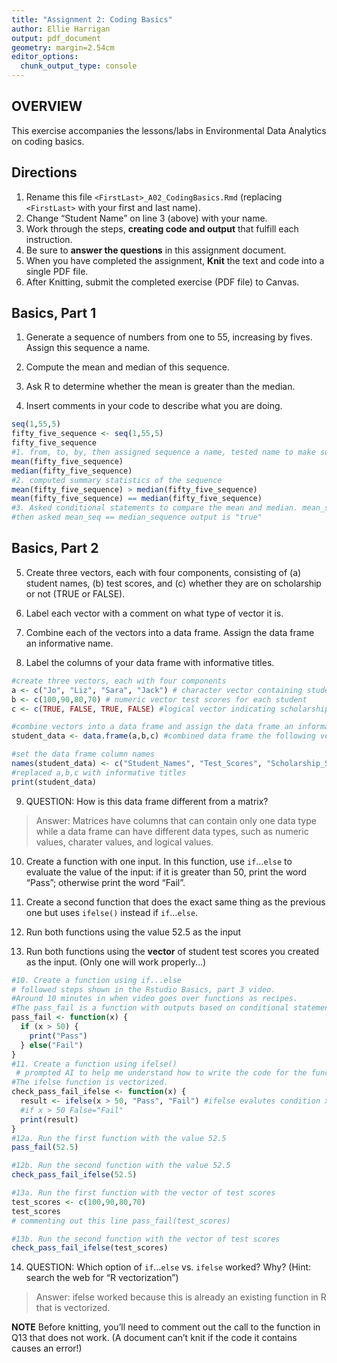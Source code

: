 ```yaml
---
title: "Assignment 2: Coding Basics"
author: Ellie Harrigan
output: pdf_document
geometry: margin=2.54cm
editor_options: 
  chunk_output_type: console
---
```


## OVERVIEW

This exercise accompanies the lessons/labs in Environmental Data Analytics on coding basics.

## Directions

1.  Rename this file `<FirstLast>_A02_CodingBasics.Rmd` (replacing `<FirstLast>` with your first and last name).
2.  Change "Student Name" on line 3 (above) with your name.
3.  Work through the steps, **creating code and output** that fulfill each instruction.
4.  Be sure to **answer the questions** in this assignment document.
5.  When you have completed the assignment, **Knit** the text and code into a single PDF file.
6.  After Knitting, submit the completed exercise (PDF file) to Canvas.

## Basics, Part 1

1.  Generate a sequence of numbers from one to 55, increasing by fives. Assign this sequence a name.

2.  Compute the mean and median of this sequence.

3.  Ask R to determine whether the mean is greater than the median.

4.  Insert comments in your code to describe what you are doing.

```r
seq(1,55,5)
fifty_five_sequence <- seq(1,55,5)
fifty_five_sequence
#1. from, to, by, then assigned sequence a name, tested name to make sure it was assigned properly
mean(fifty_five_sequence)
median(fifty_five_sequence)
#2. computed summary statistics of the sequence
mean(fifty_five_sequence) > median(fifty_five_sequence)
mean(fifty_five_sequence) == median(fifty_five_sequence)
#3. Asked conditional statements to compare the mean and median. mean_seq > median_seq "false" 
#then asked mean_seq == median_sequence output is "true" 

```

## Basics, Part 2

5.  Create three vectors, each with four components, consisting of (a) student names, (b) test scores, and (c) whether they are on scholarship or not (TRUE or FALSE).

6.  Label each vector with a comment on what type of vector it is.

7.  Combine each of the vectors into a data frame. Assign the data frame an informative name.

8.  Label the columns of your data frame with informative titles.

```r
#create three vectors, each with four components
a <- c("Jo", "Liz", "Sara", "Jack") # character vector containing student names, 
b <- c(100,90,80,70) # numeric vector test scores for each student
c <- c(TRUE, FALSE, TRUE, FALSE) #logical vector indicating scholarship for each student

#combine vectors into a data frame and assign the data frame an informative name
student_data <- data.frame(a,b,c) #combined data frame the following vectors with name student_data

#set the data frame column names
names(student_data) <- c("Student_Names", "Test_Scores", "Scholarship_Status") 
#replaced a,b,c with informative titles
print(student_data)
```

9.  QUESTION: How is this data frame different from a matrix?

> Answer: Matrices have columns that can contain only one data type while a data frame can have different data types, such as numeric values, charater values, and logical values.

10. Create a function with one input. In this function, use `if`...`else` to evaluate the value of the input: if it is greater than 50, print the word "Pass"; otherwise print the word "Fail". 

11. Create a second function that does the exact same thing as the previous one but uses `ifelse()` instead if `if`...`else `. 

12. Run both functions using the value 52.5 as the input

13. Run both functions using the **vector** of student test scores you created as the input. (Only one will work properly...)

```r
#10. Create a function using if...else
# followed steps shown in the Rstudio Basics, part 3 video. 
#Around 10 minutes in when video goes over functions as recipes. 
#The pass_fail is a function with outputs based on conditional statements, True="Pass"/ False="Fail" 
pass_fail <- function(x) {
  if (x > 50) {
    print("Pass")
  } else("Fail")
}
#11. Create a function using ifelse() 
 # prompted AI to help me understand how to write the code for the function ifelse() - result is below. 
#The ifelse function is vectorized. 
check_pass_fail_ifelse <- function(x) {
  result <- ifelse(x > 50, "Pass", "Fail") #ifelse evalutes condition x > 50, if x > 50 True="Pass"; 
  #if x > 50 False="Fail"
  print(result)
}
#12a. Run the first function with the value 52.5
pass_fail(52.5)

#12b. Run the second function with the value 52.5
check_pass_fail_ifelse(52.5)

#13a. Run the first function with the vector of test scores 
test_scores <- c(100,90,80,70)
test_scores
# commenting out this line pass_fail(test_scores) 

#13b. Run the second function with the vector of test scores
check_pass_fail_ifelse(test_scores)

```

14. QUESTION: Which option of `if`...`else` vs. `ifelse` worked? Why? (Hint: search the web for "R vectorization")

> Answer: ifelse worked because this is already an existing function in R that is vectorized. 


**NOTE** Before knitting, you'll need to comment out the call to the function in Q13 that does not work. (A document can't knit if the code it contains causes an error!) 